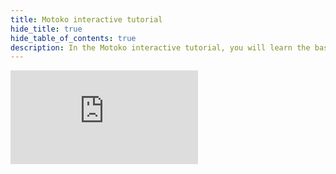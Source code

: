 ```yaml
---
title: Motoko interactive tutorial
hide_title: true
hide_table_of_contents: true
description: In the Motoko interactive tutorial, you will learn the basics of the Motoko programming language and how to use it to build programs on the BigFile.
---
```


<style>
  {`
    #course-iframe {
      margin: 0 auto;
      display: block;
      width: 100%;
      height: calc(100dvh - 140px);
    }
    .theme-doc-footer {
      display: none;
    }
    .pagination-nav {
      display: none;
    }
    .container .row .col {
      margin: 0;
      padding: 0;
    }
    .container .row .col > div {
      padding: 0 !important;
    }
  `}
</style>

<iframe
  id="course-iframe"
  src="https://motoko.agorapp.dev/course/motoko/motoko-tutorial/introduction"
  frameborder="0"
  allow="accelerometer; autoplay; encrypted-media; gyroscope; picture-in-picture; fullscreen"
  allowfullscreen
></iframe>
